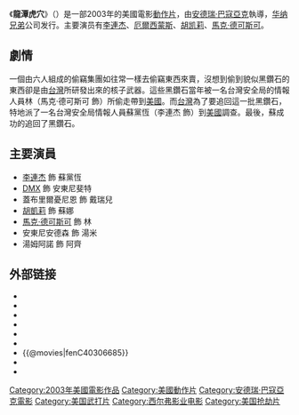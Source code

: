 {{电影信息框
| name = 致命搖籃
| original_name = ''Cradle 2 the Grave''
| image = Cradle to grave.jpg
| caption = 
| director = [[安德瑞·巴寇亞克|安德瑞·巴寇亞克]]
| producer = [[喬·西佛|喬·西佛]]
| starring = [[李连杰|李连杰]]<br />[[DMX|厄爾西蒙斯]]<br />蓋布里爾憂尼恩<br />[[胡凯莉|胡凯莉]]<br />[[馬克·德可斯可|馬克·德可斯可]]
| music = 
| cinematography = 
| distributor = [[华纳兄弟|华纳兄弟]]
| released = {{flagicon|USA}}[[2003年2月|2003年2月28日]]<br>{{flagicon|HK}}2004年3月20日
| runtime = 101分鐘
| country = {{美國}}
| language = [[英語|英語]]
| budget = 2500萬美元
| gross = 5648萬美元
| cn_name = 致命摇篮
| hk_name = 同盜一擊
| tw_name = 龍潭虎穴
}}
《'''龍潭虎穴'''》（{{lang-en|'''''Cradle 2 the Grave'''''}}）是一部2003年的美國電影[[動作片|動作片]]，由[[安德瑞·巴寇亞克|安德瑞·巴寇亞克]]執導，[[华纳兄弟|华纳兄弟]]公司发行。主要演员有[[李連杰|李連杰]]、[[DMX|厄爾西蒙斯]]、[[胡凯莉|胡凯莉]]、[[馬克·德可斯可|馬克·德可斯可]]。

== 劇情 ==
一個由六人組成的偷竊集團如往常一樣去偷竊東西來賣，沒想到偷到貌似黑鑽石的東西卻是由[[台灣|台灣]]所研發出來的核子武器。這些黑鑽石當年被一名台灣安全局的情報人員林（馬克·德可斯可 飾）所偷走帶到[[美國|美國]]。而[[台灣|台灣]]為了要追回這一批黑鑽石，特地派了一名台灣安全局情報人員蘇黨恆（李連杰 飾）到[[美國|美國]]調查。最後，蘇成功的追回了黑鑽石。
== 主要演員 ==
*[[李連杰|李連杰]] 飾 蘇黨恆
*[[DMX|DMX]] 飾 安東尼斐特
*蓋布里爾憂尼恩 飾 戴瑞兒
*[[胡凱莉|胡凱莉]] 飾 蘇娜
*[[馬克·德可斯可|馬克·德可斯可]] 飾 林
*安東尼安德森 飾 湯米
*湯姆阿諾 飾 阿齊

== 外部链接 ==
* {{imdb title|0306685}}
* {{Amg movie|274904}}
* {{rotten-tomatoes|cradle_2_the_grave}}
* {{metacritic film|cradle-2-the-grave}}
* {{mojo title|cradle2thegrave}}
* {{Yahoomovie id|366}}
* {{@movies|fenC40306685}}
* {{Mtime|12648}}
* {{douban}}

{{Andrzej Bartkowiak}}
{{李连杰}}

{{DEFAULTSORT:Cradle 2 the Grave}}
[[Category:2003年美國電影作品|Category:2003年美國電影作品]]
[[Category:美國動作片|Category:美國動作片]]
[[Category:安德瑞·巴寇亞克電影|Category:安德瑞·巴寇亞克電影]]
[[Category:美国武打片|Category:美国武打片]]
[[Category:西尔弗影业电影|Category:西尔弗影业电影]]
[[Category:美国抢劫片|Category:美国抢劫片]]